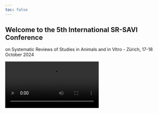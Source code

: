 ```yaml
---
toc: false
---
```


## Welcome to the 5th International SR-SAVI Conference

on Systematic Reviews of Studies in Animals and in VItro - Zürich, 17-18  October 2024

<video autoplay loop class="responsive-video">

<source src="ZurichAnim.mp4" type="video/mp4">

Your browser does not support the video tag. </video>

## Venue
The conference will be held at the University of Zürich, in building RAA, Rämistrasse 59, 8001 Zürich, room RAA-G01, floor G

<iframe src="https://www.google.com/maps/embed?pb=!1m18!1m12!1m3!1d2702.0408403815068!2d8.547537276132552!3d47.37212137116919!2m3!1f0!2f0!3f0!3m2!1i1024!2i768!4f13.1!3m3!1m2!1s0x479aa0ae934941d3%3A0x3324d67e2e8d5700!2sR%C3%A4mistrasse%2059%2C%208001%20Z%C3%BCrich!5e0!3m2!1sen!2sch!4v1725632304301!5m2!1sen!2sch" width="600" height="450" style="border:0;" allowfullscreen="" loading="lazy" referrerpolicy="no-referrer-when-downgrade"></iframe>